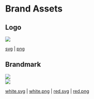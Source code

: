 # Brand Assets

## Logo

<img className="h-24 w-24 mt-10" src="/static/brand/rescript-brandmark.svg" />

<div className="mt-4">

[svg](/static/brand/rescript-brandmark.svg) | [png](/static/brand/rescript-brandmark.png)

</div>

## Brandmark

<img className="h-24 mt-10" src="/static/brand/rescript-logo.svg" />
  <div className="p-4">
</div>

<div className="bg-onyx p-4">
  <img className="h-24" src="/static/brand/rescript-logo-white.svg" />
</div>

<div className="mt-4">

[white.svg](/static/brand/rescript-logo-white.svg) | [white.png](/static/brand/rescript-logo-white.png) | [red.svg](/static/brand/rescript-logo.svg) | [red.png](/static/brand/rescript-logo.png)

</div>

